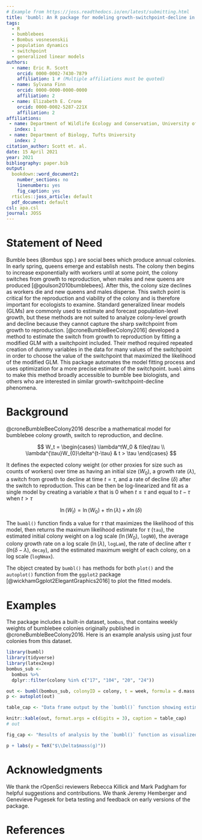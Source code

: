 ```yaml
---
# Example from https://joss.readthedocs.io/en/latest/submitting.html
title: 'bumbl: An R package for modeling growth-switchpoint-decline in bumblebee colony size'
tags:
  - R
  - bumblebees
  - Bombus vosnesenskii
  - population dynamics
  - switchpoint
  - generalized linear models
authors:
  - name: Eric R. Scott
    orcid: 0000-0002-7430-7879
    affiliation: 1 # (Multiple affiliations must be quoted)
  - name: Sylvana Finn
    orcid: 0000-0000-0000-0000
    affiliation: 2
  - name: Elizabeth E. Crone
    orcid: 0000-0002-5287-221X
    affiliation: 2
affiliations:
 - name: Department of Wildlife Ecology and Conservation, University of Florida
   index: 1
 - name: Department of Biology, Tufts University
   index: 2
citation_author: Scott et. al.
date: 15 April 2021
year: 2021
bibliography: paper.bib
output: 
  bookdown::word_document2:
    number_sections: no
    linenumbers: yes
    fig_caption: yes
  rticles::joss_article: default
  pdf_document: default
csl: apa.csl
journal: JOSS
---
```


# Statement of Need

<!--# add sentence(s) about bumblebees being important pollinators, many species in decline. -->

Bumble bees (*Bombus* spp*.*) are social bees which produce annual colonies.
In early spring, queens emerge and establish nests.
The colony then begins to increase exponentially with workers until at some point, the colony switches from growth to reproduction, when males and new queens are produced [@goulson2010bumblebees]. After this, the colony size declines as workers die and new queens and males disperse. This switch point is critical for the reproduction and viability of the colony and is therefore important for ecologists to examine. Standard generalized linear models (GLMs) are commonly used to estimate and forecast population-level growth, but these methods are not suited to analyze colony-level growth and decline because they cannot capture the sharp switchpoint from growth to reproduction. [@croneBumbleBeeColony2016] developed a method to estimate the switch from growth to reproduction by fitting a modified GLM with a switchpoint included.
Their method required repeated creation of dummy variables in the data for many values of the switchpoint in order to choose the value of the switchpoint that maximized the likelihood of the modified GLM.
This package automates the model fitting process and uses optimization for a more precise estimate of the switchpoint.
`bumbl` aims to make this method broadly accessible to bumble bee biologists, and others who are interested in similar growth-switchpoint-decline phenomena.

# Background

@croneBumbleBeeColony2016 describe a mathematical model for bumblebee colony growth, switch to reproduction, and decline.

$$
W_t = 
  \begin{cases}
  \lambda^tW_0 & t\leq\tau \\
  \lambda^{\tau}W_{0}\delta^{t-\tau} & t > \tau
  \end{cases}
$$

It defines the expected colony weight (or other proxies for size such as counts of workers) over time as having an initial size ($W_0$), a growth rate ($\lambda$), a switch from growth to decline at time $t = \tau$, and a rate of decline ($\delta$) after the switch to reproduction.
This can be then be log-linearized and fit as a single model by creating a variable $x$ that is 0 when $t \leq \tau$ and equal to $t - \tau$ when $t > \tau$

$$
\ln(W_t) = \ln(W_0) + \tau\ln(\lambda) + x\ln(\delta)
$$

The `bumbl()` function finds a value for $\tau$ that maximizes the likelihood of this model, then returns the maximum likelihood estimate for $\tau$ (`tau`), the estimated initial colony weight on a log scale ($\ln({W_0})$, `logN0`), the average colony growth rate on a log scale ($\ln(\lambda)$, `logLam`), the rate of decline after $\tau$ ($ln(\delta - \lambda)$, `decay`), and the estimated maximum weight of each colony, on a log scale (`logNmax`).

The object created by `bumbl()` has methods for both `plot()` and the `autoplot()` function from the `ggplot2` package [@wickhamGgplot2ElegantGraphics2016] to plot the fitted models.

# Examples

The package includes a built-in dataset, `bombus`, that contains weekly weights of bumblebee colonies originally published in @croneBumbleBeeColony2016.
Here is an example analysis using just four colonies from this dataset.

```r
library(bumbl)
library(tidyverse)
library(latex2exp)
bombus_sub <- 
  bombus %>% 
  dplyr::filter(colony %in% c("17", "104", "20", "24"))

out <- bumbl(bombus_sub, colonyID = colony, t = week, formula = d.mass ~ week)
p <- autoplot(out)
```

```r
table_cap <- "Data frame output by the `bumbl()` function showing estimates of switchpoint (`tau`, in weeks), estimated initial size (`logN0`), growth rate (`logLam`), decay rate (`decay`), and maximum size (`logNmax`)"
```

```r
knitr::kable(out, format.args = c(digits = 3), caption = table_cap)
# out
```

```r
fig_cap <- "Results of analysis by the `bumbl()` function as visualized by `ggplot2::autoplot()`.  Each facet represents one of the four colonies. Raw data are plotted as points with the red line representing the fitted values for those points."
```

```r
p + labs(y = TeX("$\\Delta$mass(g)"))
```

# Acknowledgments

We thank the rOpenSci reviewers Rebecca Killick and Mark Padgham for helpful suggestions and contributions.
We thank Jeremy Hemberger and Genevieve Pugesek for beta testing and feedback on early versions of the package.

# References
